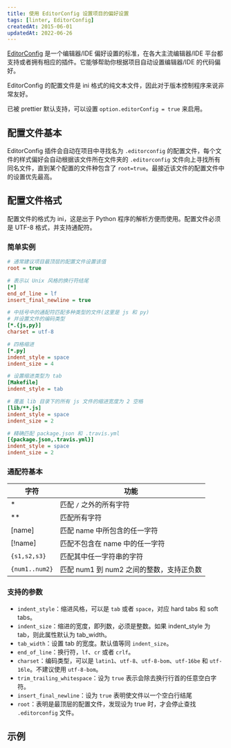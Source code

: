 ```yaml
---
title: 使用 EditorConfig 设置项目的偏好设置
tags: [linter, EditorConfig]
createdAt: 2015-06-01
updatedAt: 2022-06-26
---
```


[EditorConfig] 是一个编辑器/IDE 偏好设置的标准，在各大主流编辑器/IDE 平台都支持或者拥有相应的插件。它能够帮助你根据项目自动设置编辑器/IDE 的代码偏好。

EditorConfig 的配置文件是 ini 格式的纯文本文件，因此对于版本控制程序来说非常友好。

已被 prettier 默认支持，可以设置 `option.editorConfig = true` 来启用。

## 配置文件基本

EditorConfig 插件会自动在项目中寻找名为 `.editorconfig` 的配置文件，每个文件的样式偏好会自动根据该文件所在文件夹的 `.editorconfig` 文件向上寻找所有同名文件，直到某个配置的文件种包含了 `root=true`。最接近该文件的配置文件中的设置优先最高。

## 配置文件格式

配置文件的格式为 ini，这是出于 Python 程序的解析方便而使用。配置文件必须是 UTF-8 格式，并支持通配符。

### 简单实例

```ini
# 通常建议项目最顶层的配置文件设置该值
root = true

# 表示以 Unix 风格的换行符结尾
[*]
end_of_line = lf
insert_final_newline = true

# 中括号中的通配符匹配多种类型的文件(这里是 js 和 py)
# 并设置文件的编码类型
[*.{js,py}]
charset = utf-8

# 四格缩进
[*.py]
indent_style = space
indent_size = 4

# 设置缩进类型为 tab
[Makefile]
indent_style = tab

# 覆盖 lib 目录下的所有 js 文件的缩进宽度为 2 空格
[lib/**.js]
indent_style = space
indent_size = 2

# 精确匹配 package.json 和 .travis.yml
[{package.json,.travis.yml}]
indent_style = space
indent_size = 2
```

### 通配符基本

| 字符           | 功能                                     |
| -------------- | ---------------------------------------- |
| \*             | 匹配 `/` 之外的所有字符                  |
| \*\*           | 匹配所有字符                             |
| [name]         | 匹配 name 中所包含的任一字符             |
| [!name]        | 匹配不包含在 name 中的任一字符           |
| `{s1,s2,s3}`   | 匹配其中任一字符串的字符                 |
| `{num1..num2}` | 匹配 num1 到 num2 之间的整数，支持正负数 |

### 支持的参数

- `indent_style`：缩进风格，可以是 `tab` 或者 `space`，对应 hard tabs 和 soft tabs。
- `indent_size`：缩进的宽度，即列数，必须是整数。如果 indent_style 为 tab，则此属性默认为 tab_width。
- `tab_width`：设置 tab 的宽度。默认值等同 `indent_size`。
- `end_of_line`：换行符，`lf`、`cr` 或者 `crlf`。
- `charset`：编码类型，可以是 `latin1`、`utf-8`、`utf-8-bom`、`utf-16be` 和 `utf-16le`。不建议使用 `utf-8-bom`。
- `trim_trailing_whitespace`：设为 `true` 表示会除去换行行首的任意空白字符。
- `insert_final_newline`：设为 `true` 表明使文件以一个空白行结尾
- `root`：表明是最顶层的配置文件，发现设为 true 时，才会停止查找 `.editorconfig` 文件。

## 示例

<Gist id="01c5943dea13f71c2a658e870405f158" />

[editorconfig]: http://editorconfig.org/
